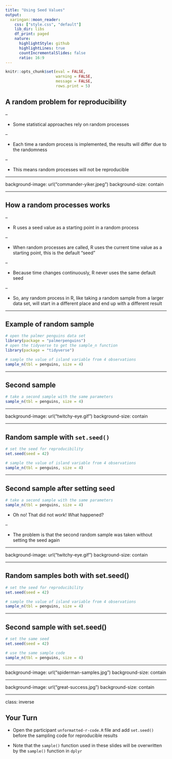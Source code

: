 ```yaml
---
title: "Using Seed Values"
output:
  xaringan::moon_reader:
    css: ["style.css", "default"]
    lib_dir: libs
    df_print: paged
    nature:
      highlightStyle: github
      highlightLines: true
      countIncrementalSlides: false
      ratio: 16:9
---
```


```r
knitr::opts_chunk$set(eval = FALSE, 
                      warning = FALSE,
                      message = FALSE,
                      rows.print = 5)
```

## A random problem for reproducibility

--

* Some statistical approaches rely on random processes 

--

* Each time a random process is implemented, the results will differ due to the randomness

--

* This means random processes will not be reproducible

---

background-image: url("commander-yiker.jpeg")
background-size: contain

<span role="img" aria-label="Slide background shows: Commander Riker from Star Trek looking surprised with the caption commander-yiker"></span>

---

## How a random processes works

--

* R uses a seed value as a starting point in a random process 

--

* When random processes are called, R uses the current time value as a starting point, this is the default "seed"

--

* Because time changes continuously, R never uses the same default seed 

--

* So, any random process in R, like taking a random sample from a larger data set, will start in a different place and end up with a different result

---

## Example of random sample 

```r
# open the palmer penguins data set
library(package = "palmerpenguins")
# open the tidyverse to get the sample_n function
library(package = "tidyverse")

# sample the value of island variable from 4 observations
sample_n(tbl = penguins, size = 4)
```

---

## Second sample 

```r
# take a second sample with the same parameters
sample_n(tbl = penguins, size = 4)
```

---

background-image: url("twitchy-eye.gif")
background-size: contain

<span role="img" aria-label="Slide background shows: Character from Bob's burgers who has a twitchy eye"></span>

---

## Random sample with `set.seed()`

```r
# set the seed for reproducibility
set.seed(seed = 42)

# sample the value of island variable from 4 observations
sample_n(tbl = penguins, size = 4)
```

---

## Second sample after setting seed

```r
# take a second sample with the same parameters
sample_n(tbl = penguins, size = 4)
```

* Oh no! That did not work! What happened?

--

* The problem is that the second random sample was taken without setting the seed again

---

background-image: url("twitchy-eye.gif")
background-size: contain

<span role="img" aria-label="Slide background shows: Character from Bob's burgers who has a twitchy eye"></span>

---

## Random samples both with set.seed()

```r
# set the seed for reproducibility
set.seed(seed = 42)

# sample the value of island variable from 4 observations
sample_n(tbl = penguins, size = 4)
```

---

## Second sample with set.seed()

```r
# set the same seed
set.seed(seed = 42)

# use the same sample code
sample_n(tbl = penguins, size = 4)
```

---

background-image: url("spiderman-samples.jpg")
background-size: contain

<span role="img" aria-label="Slide background shows: Spiderman labeled sample 1 pointing at Spiderman labeled sample 2"></span>

---

background-image: url("great-success.jpg")
background-size: contain

<span role="img" aria-label="Slide background shows: Borat with two thumbs up"></span>

---

class: inverse

## Your Turn

* Open the participant `unformatted-r-code.R` file and add `set.seed()` before the sampling code for reproducible results

* Note that the `sample()` function used in these slides will be overwritten by the `sample()` function in `dplyr`



